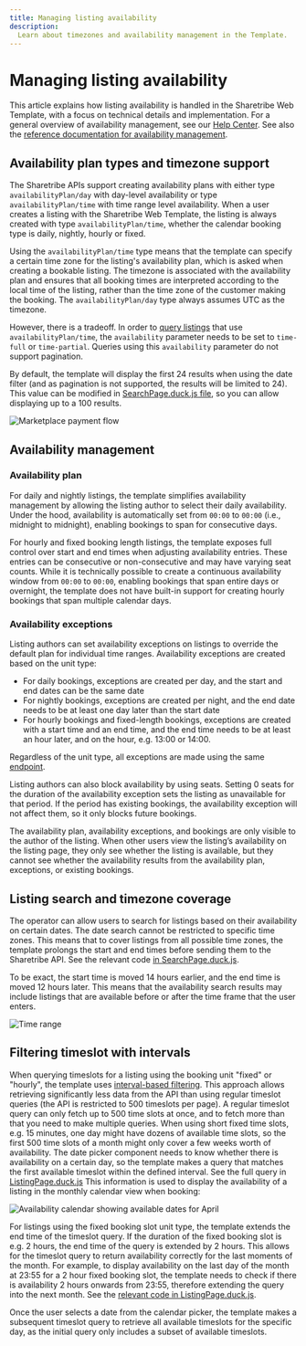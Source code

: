 ```yaml
---
title: Managing listing availability
description:
  Learn about timezones and availability management in the Template.
---
```


# Managing listing availability

This article explains how listing availability is handled in the
Sharetribe Web Template, with a focus on technical details and
implementation. For a general overview of availability management, see
our
[Help Center](https://www.sharetribe.com/help/en/articles/8413212-how-availability-management-works).
See also the
[reference documentation for availability management](/references/availability/).

## Availability plan types and timezone support

The Sharetribe APIs support creating availability plans with either type
`availabilityPlan/day` with day-level availability or type
`availabilityPlan/time` with time range level availability. When a user
creates a listing with the Sharetribe Web Template, the listing is
always created with type `availabilityPlan/time`, whether the calendar
booking type is daily, nightly, hourly or fixed.

Using the `availabilityPlan/time` type means that the template can
specify a certain time zone for the listing's availability plan, which
is asked when creating a bookable listing. The timezone is associated
with the availability plan and ensures that all booking times are
interpreted according to the local time of the listing, rather than the
time zone of the customer making the booking. The `availabilityPlan/day`
type always assumes UTC as the timezone.

However, there is a tradeoff. In order to
[query listings](https://www.sharetribe.com/api-reference/marketplace.html#query-listings)
that use `availabilityPlan/time`, the `availability` parameter needs to
be set to `time-full` or `time-partial`. Queries using this
`availability` parameter do not support pagination.

By default, the template will display the first 24 results when using
the date filter (and as pagination is not supported, the results will be
limited to 24). This value can be modified in
[SearchPage.duck.js file](https://github.com/sharetribe/web-template/blob/main/src/containers/SearchPage/SearchPage.duck.js#L21),
so you can allow displaying up to a 100 results.

![Marketplace payment flow](./dates-query.png)

## Availability management

### Availability plan

For daily and nightly listings, the template simplifies availability
management by allowing the listing author to select their daily
availability. Under the hood, availability is automatically set from
`00:00` to `00:00` (i.e., midnight to midnight), enabling bookings to
span for consecutive days.

For hourly and fixed booking length listings, the template exposes full
control over start and end times when adjusting availability entries.
These entries can be consecutive or non-consecutive and may have varying
seat counts. While it is technically possible to create a continuous
availability window from `00:00` to `00:00`, enabling bookings that span
entire days or overnight, the template does not have built-in support
for creating hourly bookings that span multiple calendar days.

### Availability exceptions

Listing authors can set availability exceptions on listings to override
the default plan for individual time ranges. Availability exceptions are
created based on the unit type:

- For daily bookings, exceptions are created per day, and the start and
  end dates can be the same date
- For nightly bookings, exceptions are created per night, and the end
  date needs to be at least one day later than the start date
- For hourly bookings and fixed-length bookings, exceptions are created
  with a start time and an end time, and the end time needs to be at
  least an hour later, and on the hour, e.g. 13:00 or 14:00.

Regardless of the unit type, all exceptions are made using the same
[endpoint](https://www.sharetribe.com/api-reference/marketplace.html#create-availability-exceptions).

Listing authors can also block availability by using seats. Setting 0
seats for the duration of the availability exception sets the listing as
unavailable for that period. If the period has existing bookings, the
availability exception will not affect them, so it only blocks future
bookings.

The availability plan, availability exceptions, and bookings are only
visible to the author of the listing. When other users view the
listing’s availability on the listing page, they only see whether the
listing is available, but they cannot see whether the availability
results from the availability plan, exceptions, or existing bookings.

## Listing search and timezone coverage

The operator can allow users to search for listings based on their
availability on certain dates. The date search cannot be restricted to
specific time zones. This means that to cover listings from all possible
time zones, the template prolongs the start and end times before sending
them to the Sharetribe API. See the relevant code
[in SearchPage.duck.js](https://github.com/sharetribe/web-template/blob/main/src/containers/SearchPage/SearchPage.duck.js#L185-L186).

To be exact, the start time is moved 14 hours earlier, and the end time
is moved 12 hours later. This means that the availability search results
may include listings that are available before or after the time frame
that the user enters.

![Time range](./time-range.png)

## Filtering timeslot with intervals

When querying timeslots for a listing using the booking unit "fixed" or
"hourly", the template uses
[interval-based filtering](/references/availability/#interval-based-filtering).
This approach allows retrieving significantly less data from the API
than using regular timeslot queries (the API is restricted to 500
timeslots per page). A regular timeslot query can only fetch up to 500
time slots at once, and to fetch more than that you need to make
multiple queries. When using short fixed time slots, e.g. 15 minutes,
one day might have dozens of available time slots, so the first 500 time
slots of a month might only cover a few weeks worth of availability. The
date picker component needs to know whether there is availability on a
certain day, so the template makes a query that matches the first
available timeslot within the defined interval. See the full query in
[ListingPage.duck.js](https://github.com/sharetribe/web-template/blob/main/src/containers/ListingPage/ListingPage.duck.js#L495)
This information is used to display the availability of a listing in the
monthly calendar view when booking:

![Availability calendar showing available dates for April](./april-availability.png)

For listings using the fixed booking slot unit type, the template
extends the end time of the timeslot query. If the duration of the fixed
booking slot is e.g. 2 hours, the end time of the query is extended by 2
hours. This allows for the timeslot query to return availability
correctly for the last moments of the month. For example, to display
availability on the last day of the month at 23:55 for a 2 hour fixed
booking slot, the template needs to check if there is availability 2
hours onwards from 23:55, therefore extending the query into the next
month. See the
[relevant code in ListingPage.duck.js](https://github.com/sharetribe/web-template/blob/main/src/containers/ListingPage/ListingPage.duck.js#L488-L493).

Once the user selects a date from the calendar picker, the template
makes a subsequent timeslot query to retrieve all available timeslots
for the specific day, as the initial query only includes a subset of
available timeslots.
